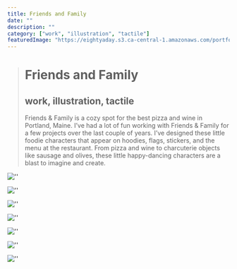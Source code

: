 ```yaml
---
title: Friends and Family
date: ""
description: ""
category: ["work", "illustration", "tactile"]
featuredImage: "https://eightyaday.s3.ca-central-1.amazonaws.com/portfolio/friends-and-family/friends-and-family-preview.jpg"
---
```


> # Friends and Family
>
> ## work, illustration, tactile
>
> Friends & Family is a cozy spot for the best pizza and wine in Portland, Maine. I’ve had a lot of fun working with Friends & Family for a few projects over the last couple of years. I’ve designed these little foodie characters that appear on hoodies, flags, stickers, and the menu at the restaurant. From pizza and wine to charcuterie objects like sausage and olives, these little happy-dancing characters are a blast to imagine and create.

![''](https://eightyaday.s3.ca-central-1.amazonaws.com/portfolio/friends-and-family/friends-and-family-01.jpg)

![''](https://eightyaday.s3.ca-central-1.amazonaws.com/portfolio/friends-and-family/friends-and-family-02.jpg)

![''](https://eightyaday.s3.ca-central-1.amazonaws.com/portfolio/friends-and-family/friends-and-family-03.jpg)

![''](https://eightyaday.s3.ca-central-1.amazonaws.com/portfolio/friends-and-family/friends-and-family-04.jpg)

![''](https://eightyaday.s3.ca-central-1.amazonaws.com/portfolio/friends-and-family/friends-and-family-05.jpg)

![''](https://eightyaday.s3.ca-central-1.amazonaws.com/portfolio/friends-and-family/friends-and-family-06.jpg)

![''](https://eightyaday.s3.ca-central-1.amazonaws.com/portfolio/friends-and-family/friends-and-family-07.jpg)
